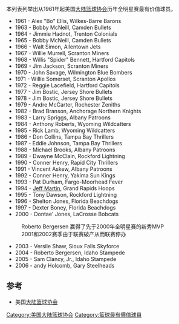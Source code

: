 本列表列举出从1961年起美国[[大陆篮球协会|大陆篮球协会]]历年全明星赛最有价值球员。
*1961 - Alex "Bo" Ellis, Wilkes-Barre Barons
*1963 - Bobby McNeill, Camden Bullets
*1964 - Jimmie Hadnot, Trenton Colonials
*1965 - Bobby McNeill, Camden Bullets
*1966 - Walt Simon, Allentown Jets
*1967 - Willie Murrell, Scranton Miners
*1968 - Willis "Spider" Bennett, Hartford Capitols
*1969 - Jim Jackson, Scranton Miners
*1970 - John Savage, Wilmington Blue Bombers
*1971 - Willie Somerset, Scranton Apollos
*1972 - Reggie Lacefield, Hartford Capitols
*1977 - Jim Bostic, Jersey Shore Bullets
*1978 - Jim Bostic, Jersey Shore Bullets
*1979 - Andre McCarter, Rochester Zeniths
*1982 - Brad Branson, Anchorage Northern Knights
*1983 - Larry Spriggs, Albany Patroons
*1984 - Anthony Roberts, Wyoming Wildcatters
*1985 - Rick Lamb, Wyoming Wildcatters
*1986 - Don Collins, Tampa Bay Thrillers
*1987 - Eddie Johnson, Tampa Bay Thrillers
*1988 - Michael Brooks, Albany Patroons
*1989 - Dwayne McClain, Rockford Lightning
*1990 - Conner Henry, Rapid City Thrillers
*1991 - Vincent Askew, Albany Patroons
*1992 - Conner Henry, Yakima Sun Kings
*1993 - Pat Durham, Fargo-Moorhead Fever
*1994 - [[Jeff_Martin_(basketball)|Jeff Martin]], Grand Rapids Hoops
*1995 - Tony Dawson, Rockford Lightning
*1996 - Shelton Jones, Florida Beachdogs
*1997 - Dexter Boney, Florida Beachdogs
*2000 - Dontae' Jones, LaCrosse Bobcats
:Roberto Bergersen 赢得了先于2000年全明星赛的新秀MVP 
:2001和2002赛季由于联赛破产从而联赛停办
*2003 - Versile Shaw, Sioux Falls Skyforce
*2004 - Roberto Bergersen, Idaho Stampede
*2005 - Sam Clancy, Jr., Idaho Stampede
*2006 - andy Holcomb, Gary Steelheads

==参考==
*美国[[大陆篮球协会|大陆篮球协会]]

[[Category:美国大陆篮球协会|Category:美国大陆篮球协会]]
[[Category:籃球最有價值球員|Category:籃球最有價值球員]]